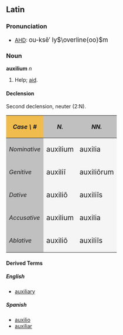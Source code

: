 ==Latin==
===Pronunciation===
*[[AHD]]: <big> ou-ks&#275;&prime; ly<math>\overline{oo}</math>m </big>

===Noun===
'''auxilium''' ''n''
# Help; [[aid]].

====Declension====
Second declension, neuter (2:N).
{| cellpadding="5" border="1"
!style="background:#F1BC4E;"| ''Case \ #''
!style="background:#C0C0C0;"| ''N.''
!style="background:#C0C0C0;"| ''NN.''
|-
!style="background:#C0C0C0;"| ''Nominative''
|style="background:#F5F5F5;"| <big> auxilium
|style="background:#F5F5F5;"| <big> auxilia
|-
!style="background:#C0C0C0;"| ''Genitive''
|style="background:#F5F5F5;"| <big> auxili&#299;
|style="background:#F5F5F5;"| <big> auxili&#333;rum
|-
!style="background:#C0C0C0;"| ''Dative''
|style="background:#F5F5F5;"| <big> auxili&#333;
|style="background:#F5F5F5;"| <big> auxili&#299;s
|-
!style="background:#C0C0C0;"| ''Accusative''
|style="background:#F5F5F5;"| <big> auxilium
|style="background:#F5F5F5;"| <big> auxilia
|-
!style="background:#C0C0C0;"| ''Ablative''
|style="background:#F5F5F5;"| <big> auxili&#333;
|style="background:#F5F5F5;"| <big> auxili&#299;s
|}

====Derived Terms====
=====English=====
*[[auxiliary]]
=====Spanish=====
*[[auxilio]]
*[[auxiliar]]